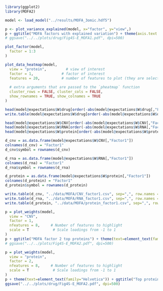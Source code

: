 ```r
library(ggplot2)
library(MOFA2)
```


```r
model <- load_model("../results/MOFA_3omic.hdf5")
```

```r
p <- plot_variance_explained(model, x="factor", y="view",)
p + ggtitle("MOFA factors with explained variation") + theme(axis.text.x = element_text(color="black", angle=40, vjust=1, hjust=1), text=element_text(family="Helvetica"), plot.title = element_text(family="Helvetica", size=18))
# ggsave("../../plots/drug/Fig4S-E_MOFA1.pdf", dpi=500)
```


```r
plot_factor(model, 
  factor = 1:3
)
```


```r
plot_data_heatmap(model,
  view = "protein",         # view of interest
  factor = 1,             # factor of interest
  features = 20,          # number of features to plot (they are selected by loading)
  
  # extra arguments that are passed to the `pheatmap` function
  cluster_rows = FALSE, cluster_cols = FALSE,
  show_rownames = TRUE, show_colnames = TRUE
)
```

```r
head(model@expectations$W$drug[order(-abs(model@expectations$W$drug[,"Factor2"])),], 30)
write.table(model@expectations$W$drug[order(-abs(model@expectations$W$drug[,"Factor2"])),], "../../data/MOFA/mofa_drugs.csv", sep = ",")
```


```r
head(model@expectations$W$CNV[order(-abs(model@expectations$W$CNV[,"Factor1"])),"Factor1"], 20)
head(model@expectations$W$RNA[order(-abs(model@expectations$W$RNA[,"Factor1"])),"Factor1"], 20)
head(model@expectations$W$protein[order(-abs(model@expectations$W$protein[,"Factor1"])),"Factor1"], 20)
```

```r
d_cnv = as.data.frame(model@expectations$W$CNV[,"Factor1"])
colnames(d_cnv) = "Factor1"
d_cnv$symbol = rownames(d_cnv)

d_rna = as.data.frame(model@expectations$W$RNA[,"Factor1"])
colnames(d_rna) = "Factor1"
d_rna$symbol = rownames(d_rna)

d_protein = as.data.frame(model@expectations$W$protein[,"Factor1"])
colnames(d_protein) = "Factor1"
d_protein$symbol = rownames(d_protein)

write.table(d_cnv, "../data/MOFA/CNV_factor1.csv", sep=",", row.names = F)
write.table(d_rna, "../data/MOFA/RNA_factor1.csv", sep=",", row.names = F)
write.table(d_protein, "../data/MOFA/protein_factor1.csv", sep=",", row.names = F)

```


```r
p = plot_weights(model,
  view = "CNV",
  factor = 1,
  nfeatures = 8,     # Number of features to highlight
  scale = T           # Scale loadings from -1 to 1
)
p + ggtitle("MOFA factor 2 top proteins") + theme(text=element_text(family="Helvetica"), plot.title = element_text(family="Helvetica", size=18))
# ggsave("../../plots/Fig4S-E_MOFA2.pdf", dpi=500)
```

```r
p = plot_weights(model,
  view = "protein",
  factor = 2,
  nfeatures = 8,     # Number of features to highlight
  scale = T           # Scale loadings from -1 to 1
)
p + theme(text=element_text(family="Helvetica")) + ggtitle("Top proteins for factor 2")
ggsave("../../plots/drug/Fig4S-E_MOFA2.pdf", dpi=500)
```